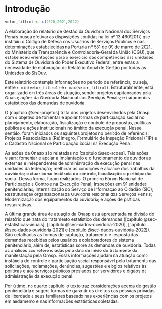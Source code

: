 # Introdução {.unnumbered}

```r
vetor_filtro1 <- c(2020,2021,2022)
```


A elaboração do relatório de Gestão da Ouvidoria Nacional dos Serviços Penais busca efetivar as disposições contidas na lei nº 13.460/2017, que instituiu o Código de Defesa dos Usuários de Serviços Públicos e nas determinações estabelecidas na Portaria nº 581 de 09 de março de 2021, do Ministério da Transparência e Controladoria-Geral da União (CGU), que estabeleceu orientações para o exercício das competências das unidades do Sistema de Ouvidoria do Poder Executivo Federal, entre estas a necessidade de elaboração do Relatório Anual de Gestão por todas as Unidades do SisOuv.

Este relatório contempla informações no período de referência, ou seja, entre 
`r min(vetor_filtro1)` e
`r max(vetor_filtro1)`.
Estruturalmente, está organizado em três áreas de atuação, sendo: projetos capitaneados pela Onasp; ações da Ouvidoria Nacional dos Serviços Penais; e tratamentos estatísticos das demandas de ouvidoria. 

O [capítulo @sec-projetos] trata dos projetos desenvolvidos pela Onasp com o objetivo de fomentar e apoiar formas de participação social no planejamento, elaboração, fiscalização e controle de propostas, políticas públicas e ações institucionais no âmbito da execução penal. Nesse sentido, foram iniciados os seguintes projetos no período de referência: Projetos Ressocializa e (Re)Integro, Formulário de Inspeção Prisional (FIP) e o Cadastro Nacional de Participação Social na Execução Penal.

As ações da Onasp são relatadas no [capítulo @sec-acoes]. Tais ações visam: fomentar e apoiar a implantação e o funcionamento de ouvidorias externas e independentes de administração da execução penal nas unidades da federação; melhorar as condições e alcance dos trabalhos da ouvidoria; e atuar como instância de controle, fiscalização e participação social. Dessa forma, foram realizados: O primeiro Fórum Nacional de Participação e Controle na Execução Penal; Inspeções em 91 unidades penitenciárias; Internalização do Serviço de Informação ao Cidadão (SIC); Restruturação organizacional da Ouvidoria Nacional dos Serviços Penais; Modernização dos equipamentos da ouvidoria; e ações de práticas restaurativas.

A última grande área de atuação da Onasp está apresentada na divisão do relatório que trata do tratamento estatístico das demandas ([capítulo @sec-estatisticas-anuais], [capítulo @sec-dados-ouvidoria-2020], [capítulo @sec-dados-ouvidoria-2021] e [capítulo @sec-dados-ouvidoria-2022]). São detalhados as formas de captação, tratamento e resposta das demandas recebidas pelos usuários e colaboradores do sistema penitenciário, além de, estatísticas sobre as demandas de ouvidoria. Todas as análises são referenciadas pela data de início do tratamento da manifestação pela Onasp. Essas informações ajudam na atuação como instância de controle e participação social responsável pelo tratamento das solicitações, reclamações, denúncias, sugestões e elogios relativos às políticas e aos serviços públicos prestados por servidores e órgãos de administração da execução penal.

Por último, no quarto capítulo, o texto traz considerações acerca de gestão penitenciária e sugere formas de garantir os direitos das pessoas privadas de liberdade e seus familiares baseado nas experiências com os projetos em andamento e nas informações estatísticas coletadas.


